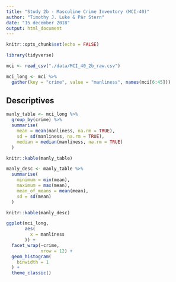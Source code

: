 ```yaml
---
title: "Study 2b - Masculine Crime Inventory (MCI-40)"
author: "Timothy J. Luke & Pär Stern"
date: "15 december 2018"
output: html_document
---
```


```r
knitr::opts_chunk$set(echo = FALSE)

library(tidyverse)

mci <- read_csv("./data/MCI_40_2b_raw.csv")

mci_long <- mci %>% 
  gather(key = "crime", value = "manliness", names(mci[6:45]))

```

## Descriptives

```r

manly_table <- mci_long %>% 
  group_by(crime) %>% 
  summarise(
    mean = mean(manliness, na.rm = TRUE),
    sd = sd(manliness, na.rm = TRUE),
    median = median(manliness, na.rm = TRUE)
  )

knitr::kable(manly_table)

```

```r

manly_desc <- manly_table %>% 
  summarise(
    minimum = min(mean),
    maximum = max(mean),
    mean_of_means = mean(mean),
    sd = sd(mean)
  )

knitr::kable(manly_desc)

```

```r

ggplot(mci_long,
       aes(
         x = manliness
       )) +
  facet_wrap(~crime,
             nrow = 12) +
  geom_histogram(
    binwidth = 1
  ) +
  theme_classic()

```

